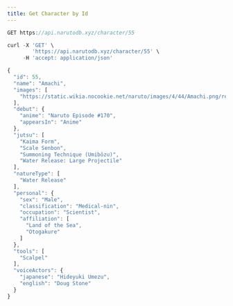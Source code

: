 ```yaml
---
title: Get Character by Id
---
```


```js
GET https://api.narutodb.xyz/character/55
```

```js
curl -X 'GET' \
        'https://api.narutodb.xyz/character/55' \
     -H 'accept: application/json'
```

```js
{
  "id": 55,
  "name": "Amachi",
  "images": [
    "https://static.wikia.nocookie.net/naruto/images/4/44/Amachi.png/revision/latest/scale-to-width-down/300?cb=20150528184924"
  ],
  "debut": {
    "anime": "Naruto Episode #170",
    "appearsIn": "Anime"
  },
  "jutsu": [
    "Kaima Form",
    "Scale Senbon",
    "Summoning Technique (Umibōzu)",
    "Water Release: Large Projectile"
  ],
  "natureType": [
    "Water Release"
  ],
  "personal": {
    "sex": "Male",
    "classification": "Medical-nin",
    "occupation": "Scientist",
    "affiliation": [
      "Land of the Sea",
      "Otogakure"
    ]
  },
  "tools": [
    "Scalpel"
  ],
  "voiceActors": {
    "japanese": "Hideyuki Umezu",
    "english": "Doug Stone"
  }
}
```
